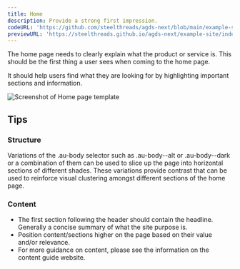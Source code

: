 ```yaml
---
title: Home
description: Provide a strong first impression.
codeURL: 'https://github.com/steelthreads/agds-next/blob/main/example-site/pages/index.tsx'
previewURL: 'https://steelthreads.github.io/agds-next/example-site/index.html'
---
```


The home page needs to clearly explain what the product or service is. This should be the first thing a user sees when coming to the home page.

It should help users find what they are looking for by highlighting important sections and information.

![Screenshot of Home page template](/agds-next/img/templates/home.png)

## Tips

### Structure

Variations of the .au-body selector such as .au-body--alt or .au-body--dark or a combination of them can be used to slice up the page into horizontal sections of different shades. These variations provide contrast that can be used to reinforce visual clustering amongst different sections of the home page.

### Content

- The first section following the header should contain the headline. Generally a concise summary of what the site purpose is.
- Position content/sections higher on the page based on their value and/or relevance.
- For more guidance on content, please see the information on the content guide website.
